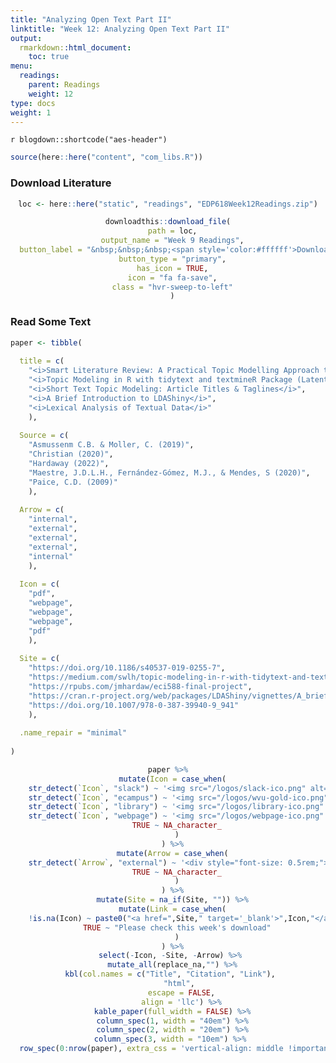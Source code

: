 ```yaml
---
title: "Analyzing Open Text Part II"
linktitle: "Week 12: Analyzing Open Text Part II"
output:
  rmarkdown::html_document:
    toc: true
menu:
  readings:
    parent: Readings
    weight: 12
type: docs
weight: 1
---
```


`r blogdown::shortcode("aes-header")`

```r
source(here::here("content", "com_libs.R"))
```

### Download Literature

<center>
```r
loc <- here::here("static", "readings", "EDP618Week12Readings.zip")

downloadthis::download_file(
  path = loc,
  output_name = "Week 9 Readings",
  button_label = "&nbsp;&nbsp;&nbsp;<span style='color:#ffffff'>Download</span>",
  button_type = "primary",
  has_icon = TRUE,
  icon = "fa fa-save",
  class = "hvr-sweep-to-left"
  )
```
</center>

### Read Some Text

```r

paper <- tibble(
  
  title = c(
    "<i>Smart Literature Review: A Practical Topic Modelling Approach to Exploratory Literature Review</i>",
    "<i>Topic Modeling in R with tidytext and textmineR Package (Latent Dirichlet Allocation)</i>",
    "<i>Short Text Topic Modeling: Article Titles & Taglines</i>",
    "<i>A Brief Introduction to LDAShiny</i>",
    "<i>Lexical Analysis of Textual Data</i>"
    ),
  
  Source = c(
    "Asmussenm C.B. & Moller, C. (2019)",
    "Christian (2020)",
    "Hardaway (2022)",
    "Maestre, J.D.L.H., Fernández-Gómez, M.J., & Mendes, S (2020)",
    "Paice, C.D. (2009)"
    ),
  
  Arrow = c(
    "internal",
    "external",
    "external",
    "external",
    "internal"
    ),
  
  Icon = c(
    "pdf",
    "webpage",
    "webpage",
    "webpage",
    "pdf"
    ),
  
  Site = c(
    "https://doi.org/10.1186/s40537-019-0255-7",
    "https://medium.com/swlh/topic-modeling-in-r-with-tidytext-and-textminer-package-latent-dirichlet-allocation-764f4483be73",
    "https://rpubs.com/jmhardaw/eci588-final-project",
    "https://cran.r-project.org/web/packages/LDAShiny/vignettes/A_brief_introduction_to_LDAShiny.html",
    "https://doi.org/10.1007/978-0-387-39940-9_941"
    ),
  
  .name_repair = "minimal"
  
)

```

<center>
```r
paper %>%
  mutate(Icon = case_when(
    str_detect(`Icon`, "slack") ~ '<img src="/logos/slack-ico.png" alt="Slack icon" width="25px">',
    str_detect(`Icon`, "ecampus") ~ '<img src="/logos/wvu-gold-ico.png" alt="Slack icon" width="25px">',
    str_detect(`Icon`, "library") ~ '<img src="/logos/library-ico.png" alt="Slack icon" width="25px">',
    str_detect(`Icon`, "webpage") ~ '<img src="/logos/webpage-ico.png" alt="Slack icon" width="25px">',
    TRUE ~ NA_character_
    )
  ) %>%
  mutate(Arrow = case_when(
    str_detect(`Arrow`, "external") ~ '<div style="font-size: 0.5rem;"><i class="fa fa-external-link fa-2x" aria-hidden="true" style="color:#559977"></i></div>',
    TRUE ~ NA_character_
    )
  ) %>%
  mutate(Site = na_if(Site, "")) %>%
  mutate(Link = case_when(
    !is.na(Icon) ~ paste0("<a href=",Site," target='_blank'>",Icon,"</a>"),
    TRUE ~ "Please check this week's download"
    )
  ) %>%
  select(-Icon, -Site, -Arrow) %>% 
  mutate_all(replace_na,"") %>%
  kbl(col.names = c("Title", "Citation", "Link"), 
      "html", 
      escape = FALSE,
      align = 'llc') %>%
  kable_paper(full_width = FALSE) %>%
  column_spec(1, width = "40em") %>%
  column_spec(2, width = "20em") %>%
  column_spec(3, width = "10em") %>% 
  row_spec(0:nrow(paper), extra_css = 'vertical-align: middle !important;', color = "#f7f7f7", background = "transparent")
```
</center>
